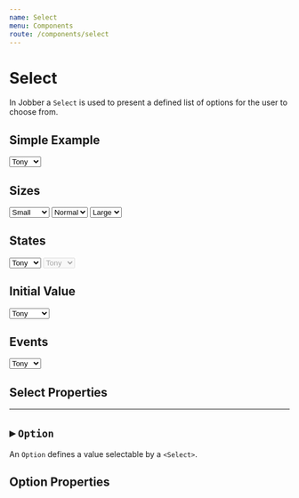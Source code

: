 ```yaml
---
name: Select
menu: Components
route: /components/select
---
```



# Select

<ComponentStatus stage="pre" responsive="no" accessible="no" />

In Jobber a `Select` is used to present a defined list of options for the user
to choose from.

## Simple Example

<Playground>
  <Select>
    <Option value="sad">Tony</Option>
    <Option value="old">Steve</Option>
  </Select>
</Playground>

## Sizes

<Playground>
  <Select size="small">
    <Option value="">Small</Option>
    <Option value="sad" disabled>Tony</Option>
    <Option value="old">Steve</Option>
    <Option value="splat" label="Natasha"></Option>
  </Select>

<Select>
  <Option value="">Normal</Option>
  <Option value="sad">Tony</Option>
  <Option value="old">Steve</Option>
  <Option value="yoink">Vision</Option>
</Select>

  <Select size="large">
    <Option value="">Large</Option>
    <Option value="sad">Tony</Option>
    <Option value="old">Steve</Option>
  </Select>
</Playground>

## States

<Playground>
  <Select size="large" invalid={true}>
    <Option value="sad">Tony</Option>
    <Option value="old">Steve</Option>
  </Select>

  <Select size="large" disabled={true}>
    <Option value="sad">Tony</Option>
    <Option value="old">Steve</Option>
  </Select>
</Playground>

## Initial Value

<Playground>
  <Select defaultValue="yoink">
    <Option value="sad">Tony</Option>
    <Option value="old">Steve</Option>
    <Option value="splat">Natasha</Option>
    <Option value="yoink">Vision</Option>
  </Select>
</Playground>

## Events

<Playground>
  <Select onChange={x => console.log(x)}>
    <Option value="sad">Tony</Option>
    <Option value="old">Steve</Option>
  </Select>
</Playground>

## Select Properties

<Props of={Select} />

---

## ▸ `Option`

An `Option` defines a value selectable by a `<Select>`.

## Option Properties

<Props of={Option} />
